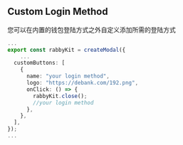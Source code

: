 ## Custom Login Method

您可以在内置的钱包登陆方式之外自定义添加所需的登陆方式

```ts filename="app.ts"
...
export const rabbyKit = createModal({
    ...
  customButtons: [
    {
      name: "your login method",
      logo: "https://debank.com/192.png",
      onClick: () => {
        rabbyKit.close();
        //your login method
      },
    },
  ],
});
...
```
